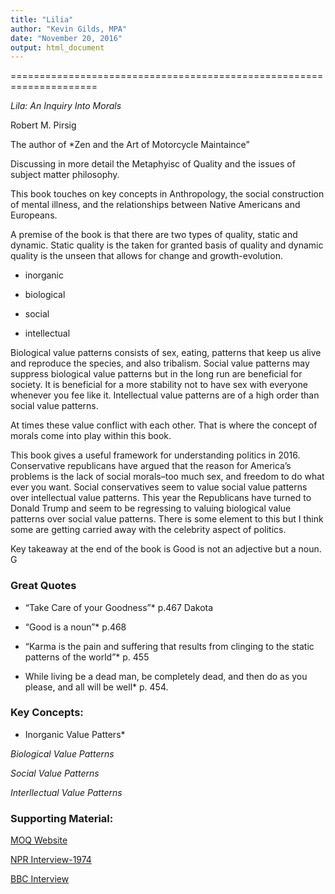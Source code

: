 ```yaml
---
title: "Lilia"
author: "Kevin Gilds, MPA"
date: "November 20, 2016"
output: html_document
---
```

=====================================================================

*Lila: An Inquiry Into Morals*

Robert M. Pirsig

The author of *Zen and the Art of Motorcycle Maintaince"

Discussing in more detail the Metaphyisc of Quality and the issues of subject matter philosophy. 


This book touches on key concepts in Anthropology, the social construction of mental illness, and the relationships between  Native Americans and Europeans.


A premise of the book is that there are two types of quality, static and dynamic. Static quality is the taken for granted basis of quality and dynamic quality is the unseen that allows for change and growth-evolution. 

* inorganic

* biological

* social

* intellectual

Biological value patterns consists of sex, eating, patterns that keep us alive and reproduce the species, and also tribalism. Social value patterns may suppress biological value patterns but in the long run are beneficial for society. It is beneficial for a more stability not to have sex with everyone whenever you fee like it. Intellectual value patterns are of a high order than social value patterns.

At times these value conflict with each other. That is where the concept of morals come into play within this book. 

This book gives a useful framework for understanding politics in 2016. Conservative republicans have argued that the reason for America's problems is the lack of social morals--too much sex, and freedom to do what ever you want. Social conservatives seem to value social value patterns over intellectual value patterns. This year the Republicans have turned to Donald Trump and seem to be regressing to valuing biological value patterns over social value patterns. There is some element to this but I think some are getting carried away with the celebrity aspect of politics. 

Key takeaway at the end of the book is Good is not an adjective but a noun. G

### Great Quotes

* "Take Care of your Goodness"* p.467 Dakota 

* "Good is a noun"* p.468

* "Karma is the pain and suffering that results from clinging to the static patterns of the world"*  p. 455

* While living be a dead man, be completely dead, and then do as you please, and all will be well* p. 454. 


### Key Concepts:

* Inorganic Value Patters*

*Biological Value Patterns*

*Social Value Patterns*

*Interllectual Value Patterns*


### Supporting Material:


[MOQ Website](http://robertpirsig.org/Intro.html)

[NPR Interview-1974](https://www.youtube.com/watch?v=RULOIr4MJII)

[BBC Interview](https://www.youtube.com/watch?v=m8zdT5jYlro)
